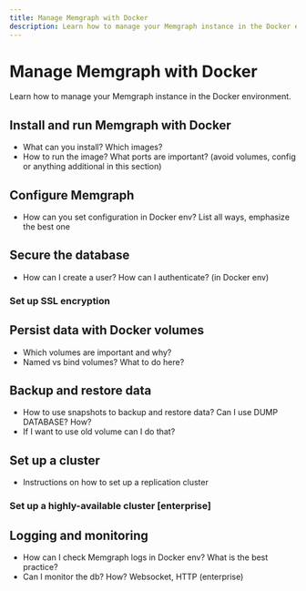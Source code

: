 ```yaml
---
title: Manage Memgraph with Docker
description: Learn how to manage your Memgraph instance in the Docker environment.
---
```


# Manage Memgraph with Docker 

Learn how to manage your Memgraph instance in the Docker environment.

## Install and run Memgraph with Docker

- What can you install? Which images?
- How to run the image? What ports are important? (avoid volumes, config or anything additional in this section)

## Configure Memgraph

- How can you set configuration in Docker env? List all ways, emphasize the best one

## Secure the database

- How can I create a user? How can I authenticate? (in Docker env)

### Set up SSL encryption

## Persist data with Docker volumes

- Which volumes are important and why?
- Named vs bind volumes? What to do here?

## Backup and restore data

- How to use snapshots to backup and restore data? Can I use DUMP DATABASE? How?
- If I want to use old volume can I do that?

## Set up a cluster

- Instructions on how to set up a replication cluster

### Set up a highly-available cluster [enterprise]

## Logging and monitoring

- How can I check Memgraph logs in Docker env? What is the best practice?
- Can I monitor the db? How? Websocket, HTTP (enterprise)
